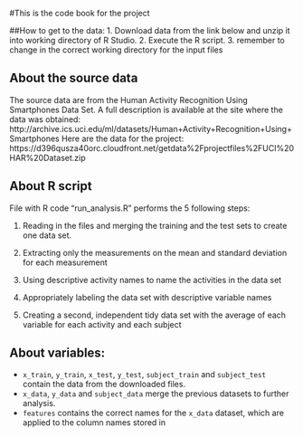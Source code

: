 #This is the code book for the project

##How to get to the data:
1. Download data from the link below and unzip it into working directory of R Studio.
2. Execute the R script.
3. remember to change in the correct working directory for the input files

## About the source data
The source data are from the Human Activity Recognition Using Smartphones Data Set. A full description is available at the site where the data was obtained:
http://archive.ics.uci.edu/ml/datasets/Human+Activity+Recognition+Using+Smartphones
Here are the data for the project: https://d396qusza40orc.cloudfront.net/getdata%2Fprojectfiles%2FUCI%20HAR%20Dataset.zip 

## About R script
File with R code "run_analysis.R" performs the 5 following steps:   

1. Reading in the files and merging the training and the test sets to create one data set.   
  
2. Extracting only the measurements on the mean and standard deviation for each measurement   

3. Using descriptive activity names to name the activities in the data set 

4. Appropriately labeling the data set with descriptive variable names   

5. Creating a second, independent tidy data set with the average of each variable for each activity and each subject   



## About variables:   
* `x_train`, `y_train`, `x_test`, `y_test`, `subject_train` and `subject_test` contain the data from the downloaded files.
* `x_data`, `y_data` and `subject_data` merge the previous datasets to further analysis.
* `features` contains the correct names for the `x_data` dataset, which are applied to the column names stored in

